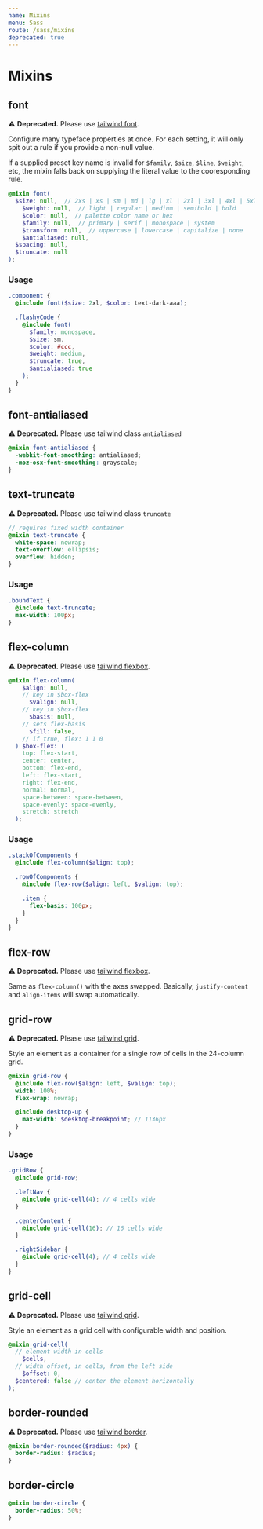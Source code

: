 ```yaml
---
name: Mixins
menu: Sass
route: /sass/mixins
deprecated: true
---
```


# Mixins

## font

⚠️  **Deprecated.** Please use [tailwind font](https://v2.tailwindcss.com/docs/font-size).

Configure many typeface properties at once. For each setting, it will only spit out a rule if you provide a non-null value.

If a supplied preset key name is invalid for `$family`, `$size`, `$line`, `$weight`, etc,
the mixin falls back on supplying the literal value to
the cooresponding rule.

```scss
@mixin font(
  $size: null,  // 2xs | xs | sm | md | lg | xl | 2xl | 3xl | 4xl | 5xl
    $weight: null,  // light | regular | medium | semibold | bold
    $color: null,  // palette color name or hex
    $family: null,  // primary | serif | monospace | system
    $transform: null,  // uppercase | lowercase | capitalize | none
    $antialiased: null,
  $spacing: null,
  $truncate: null
);
```

### Usage

```scss
.component {
  @include font($size: 2xl, $color: text-dark-aaa);

  .flashyCode {
    @include font(
      $family: monospace,
      $size: sm,
      $color: #ccc,
      $weight: medium,
      $truncate: true,
      $antialiased: true
    );
  }
}
```

## font-antialiased

⚠️  **Deprecated.** Please use tailwind class `antialiased`

```scss
@mixin font-antialiased {
  -webkit-font-smoothing: antialiased;
  -moz-osx-font-smoothing: grayscale;
}
```

## text-truncate

⚠️  **Deprecated.** Please use tailwind class `truncate`

```scss
// requires fixed width container
@mixin text-truncate {
  white-space: nowrap;
  text-overflow: ellipsis;
  overflow: hidden;
}
```

### Usage

```scss
.boundText {
  @include text-truncate;
  max-width: 100px;
}
```

## flex-column

⚠️  **Deprecated.** Please use [tailwind flexbox](https://v2.tailwindcss.com/docs/flex).

```scss
@mixin flex-column(
    $align: null,
    // key in $box-flex
      $valign: null,
    // key in $box-flex
      $basis: null,
    // sets flex-basis
      $fill: false,
    // if true, flex: 1 1 0
  ) $box-flex: (
    top: flex-start,
    center: center,
    bottom: flex-end,
    left: flex-start,
    right: flex-end,
    normal: normal,
    space-between: space-between,
    space-evenly: space-evenly,
    stretch: stretch
  );
```

### Usage

```scss
.stackOfComponents {
  @include flex-column($align: top);

  .rowOfComponents {
    @include flex-row($align: left, $valign: top);

    .item {
      flex-basis: 100px;
    }
  }
}
```

## flex-row

⚠️  **Deprecated.** Please use [tailwind flexbox](https://v2.tailwindcss.com/docs/flex).

Same as `flex-column()` with the axes swapped. Basically, `justify-content` and `align-items` will swap automatically.

## grid-row

⚠️  **Deprecated.** Please use [tailwind grid](https://v2.tailwindcss.com/docs/display#grid).

Style an element as a container for a single row of cells in the 24-column grid.

```scss
@mixin grid-row {
  @include flex-row($align: left, $valign: top);
  width: 100%;
  flex-wrap: nowrap;

  @include desktop-up {
    max-width: $desktop-breakpoint; // 1136px
  }
}
```

### Usage

```scss
.gridRow {
  @include grid-row;

  .leftNav {
    @include grid-cell(4); // 4 cells wide
  }

  .centerContent {
    @include grid-cell(16); // 16 cells wide
  }

  .rightSidebar {
    @include grid-cell(4); // 4 cells wide
  }
}
```

## grid-cell

⚠️  **Deprecated.** Please use [tailwind grid](https://v2.tailwindcss.com/docs/display#grid).

Style an element as a grid cell with configurable width and position.

```scss
@mixin grid-cell(
  // element width in cells
    $cells,
  // width offset, in cells, from the left side
    $offset: 0,
  $centered: false // center the element horizontally
);
```

## border-rounded

⚠️  **Deprecated.** Please use [tailwind border](https://v2.tailwindcss.com/docs/border-radius).

```scss
@mixin border-rounded($radius: 4px) {
  border-radius: $radius;
}
```

## border-circle

```scss
@mixin border-circle {
  border-radius: 50%;
}
```
